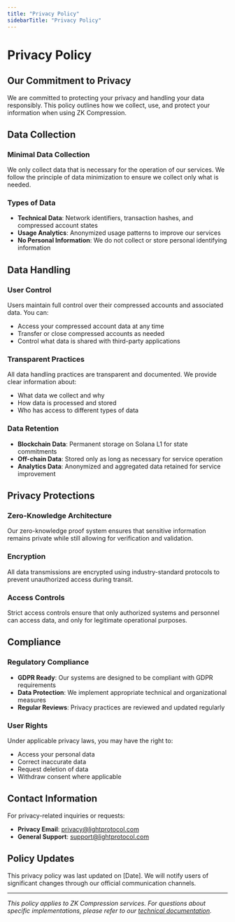```yaml
---
title: "Privacy Policy"
sidebarTitle: "Privacy Policy"
---
```


# Privacy Policy

## Our Commitment to Privacy

We are committed to protecting your privacy and handling your data responsibly. This policy outlines how we collect, use, and protect your information when using ZK Compression.

## Data Collection

### Minimal Data Collection

We only collect data that is necessary for the operation of our services. We follow the principle of data minimization to ensure we collect only what is needed.

### Types of Data

- **Technical Data**: Network identifiers, transaction hashes, and compressed account states
- **Usage Analytics**: Anonymized usage patterns to improve our services
- **No Personal Information**: We do not collect or store personal identifying information

## Data Handling

### User Control

Users maintain full control over their compressed accounts and associated data. You can:

- Access your compressed account data at any time
- Transfer or close compressed accounts as needed
- Control what data is shared with third-party applications

### Transparent Practices

All data handling practices are transparent and documented. We provide clear information about:

- What data we collect and why
- How data is processed and stored
- Who has access to different types of data

### Data Retention

- **Blockchain Data**: Permanent storage on Solana L1 for state commitments
- **Off-chain Data**: Stored only as long as necessary for service operation
- **Analytics Data**: Anonymized and aggregated data retained for service improvement

## Privacy Protections

### Zero-Knowledge Architecture

Our zero-knowledge proof system ensures that sensitive information remains private while still allowing for verification and validation.

### Encryption

All data transmissions are encrypted using industry-standard protocols to prevent unauthorized access during transit.

### Access Controls

Strict access controls ensure that only authorized systems and personnel can access data, and only for legitimate operational purposes.

## Compliance

### Regulatory Compliance

- **GDPR Ready**: Our systems are designed to be compliant with GDPR requirements
- **Data Protection**: We implement appropriate technical and organizational measures
- **Regular Reviews**: Privacy practices are reviewed and updated regularly

### User Rights

Under applicable privacy laws, you may have the right to:

- Access your personal data
- Correct inaccurate data
- Request deletion of data
- Withdraw consent where applicable

## Contact Information

For privacy-related inquiries or requests:

- **Privacy Email**: privacy@lightprotocol.com
- **General Support**: support@lightprotocol.com

## Policy Updates

This privacy policy was last updated on [Date]. We will notify users of significant changes through our official communication channels.

---

_This policy applies to ZK Compression services. For questions about specific implementations, please refer to our [technical documentation](/learn-more/in-a-nutshell)._
